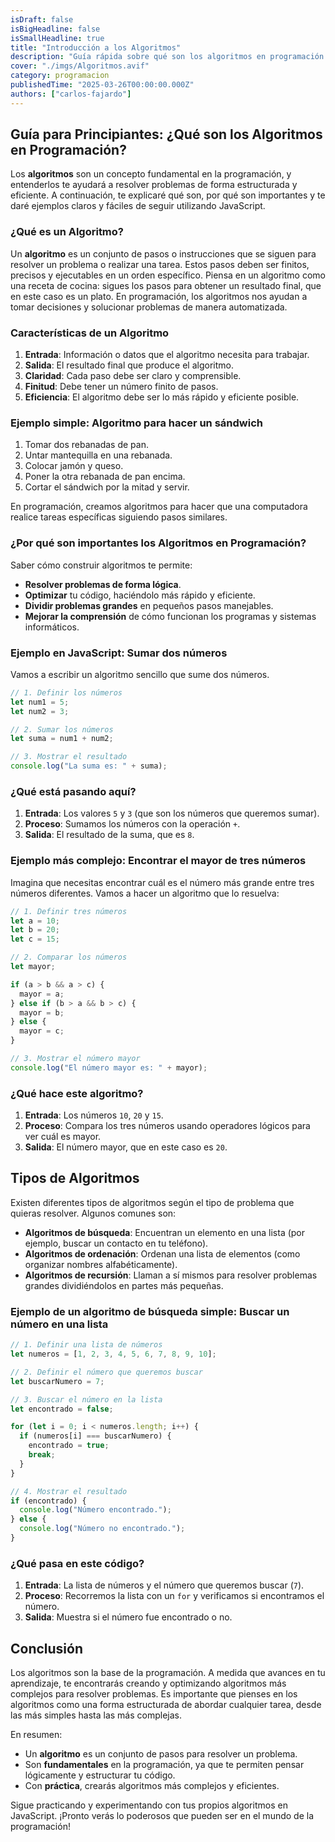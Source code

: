```yaml
---
isDraft: false
isBigHeadline: false
isSmallHeadline: true
title: "Introducción a los Algoritmos"
description: "Guía rápida sobre qué son los algoritmos en programación y cómo usarlos, con ejemplos prácticos en JavaScript para principiantes."
cover: "./imgs/Algoritmos.avif"
category: programacion
publishedTime: "2025-03-26T00:00:00.000Z"
authors: ["carlos-fajardo"]
---
```





## Guía para Principiantes: ¿Qué son los Algoritmos en Programación?

Los **algoritmos** son un concepto fundamental en la programación, y entenderlos te ayudará a resolver problemas de forma estructurada y eficiente. A continuación, te explicaré qué son, por qué son importantes y te daré ejemplos claros y fáciles de seguir utilizando JavaScript.

### ¿Qué es un Algoritmo?

Un **algoritmo** es un conjunto de pasos o instrucciones que se siguen para resolver un problema o realizar una tarea. Estos pasos deben ser finitos, precisos y ejecutables en un orden específico. Piensa en un algoritmo como una receta de cocina: sigues los pasos para obtener un resultado final, que en este caso es un plato. En programación, los algoritmos nos ayudan a tomar decisiones y solucionar problemas de manera automatizada.



### Características de un Algoritmo

1. **Entrada**: Información o datos que el algoritmo necesita para trabajar.
2. **Salida**: El resultado final que produce el algoritmo.
3. **Claridad**: Cada paso debe ser claro y comprensible.
4. **Finitud**: Debe tener un número finito de pasos.
5. **Eficiencia**: El algoritmo debe ser lo más rápido y eficiente posible.

### Ejemplo simple: Algoritmo para hacer un sándwich

1. Tomar dos rebanadas de pan.
2. Untar mantequilla en una rebanada.
3. Colocar jamón y queso.
4. Poner la otra rebanada de pan encima.
5. Cortar el sándwich por la mitad y servir.

En programación, creamos algoritmos para hacer que una computadora realice tareas específicas siguiendo pasos similares.

### ¿Por qué son importantes los Algoritmos en Programación?

Saber cómo construir algoritmos te permite:

- **Resolver problemas de forma lógica**.
- **Optimizar** tu código, haciéndolo más rápido y eficiente.
- **Dividir problemas grandes** en pequeños pasos manejables.
- **Mejorar la comprensión** de cómo funcionan los programas y sistemas informáticos.

### Ejemplo en JavaScript: Sumar dos números

Vamos a escribir un algoritmo sencillo que sume dos números.

```javascript
// 1. Definir los números
let num1 = 5;
let num2 = 3;

// 2. Sumar los números
let suma = num1 + num2;

// 3. Mostrar el resultado
console.log("La suma es: " + suma);

```

### ¿Qué está pasando aquí?

1. **Entrada**: Los valores `5` y `3` (que son los números que queremos sumar).
2. **Proceso**: Sumamos los números con la operación `+`.
3. **Salida**: El resultado de la suma, que es `8`.

### Ejemplo más complejo: Encontrar el mayor de tres números

Imagina que necesitas encontrar cuál es el número más grande entre tres números diferentes. Vamos a hacer un algoritmo que lo resuelva:

```jsx
// 1. Definir tres números
let a = 10;
let b = 20;
let c = 15;

// 2. Comparar los números
let mayor;

if (a > b && a > c) {
  mayor = a;
} else if (b > a && b > c) {
  mayor = b;
} else {
  mayor = c;
}

// 3. Mostrar el número mayor
console.log("El número mayor es: " + mayor);

```

### ¿Qué hace este algoritmo?

1. **Entrada**: Los números `10`, `20` y `15`.
2. **Proceso**: Compara los tres números usando operadores lógicos para ver cuál es mayor.
3. **Salida**: El número mayor, que en este caso es `20`.

## Tipos de Algoritmos

Existen diferentes tipos de algoritmos según el tipo de problema que quieras resolver. Algunos comunes son:

- **Algoritmos de búsqueda**: Encuentran un elemento en una lista (por ejemplo, buscar un contacto en tu teléfono).
- **Algoritmos de ordenación**: Ordenan una lista de elementos (como organizar nombres alfabéticamente).
- **Algoritmos de recursión**: Llaman a sí mismos para resolver problemas grandes dividiéndolos en partes más pequeñas.

### Ejemplo de un algoritmo de búsqueda simple: Buscar un número en una lista

```jsx
// 1. Definir una lista de números
let numeros = [1, 2, 3, 4, 5, 6, 7, 8, 9, 10];

// 2. Definir el número que queremos buscar
let buscarNumero = 7;

// 3. Buscar el número en la lista
let encontrado = false;

for (let i = 0; i < numeros.length; i++) {
  if (numeros[i] === buscarNumero) {
    encontrado = true;
    break;
  }
}

// 4. Mostrar el resultado
if (encontrado) {
  console.log("Número encontrado.");
} else {
  console.log("Número no encontrado.");
}

```

### ¿Qué pasa en este código?

1. **Entrada**: La lista de números y el número que queremos buscar (`7`).
2. **Proceso**: Recorremos la lista con un `for` y verificamos si encontramos el número.
3. **Salida**: Muestra si el número fue encontrado o no.

## Conclusión

Los algoritmos son la base de la programación. A medida que avances en tu aprendizaje, te encontrarás creando y optimizando algoritmos más complejos para resolver problemas. Es importante que pienses en los algoritmos como una forma estructurada de abordar cualquier tarea, desde las más simples hasta las más complejas.

En resumen:

- Un **algoritmo** es un conjunto de pasos para resolver un problema.
- Son **fundamentales** en la programación, ya que te permiten pensar lógicamente y estructurar tu código.
- Con **práctica**, crearás algoritmos más complejos y eficientes.

Sigue practicando y experimentando con tus propios algoritmos en JavaScript. ¡Pronto verás lo poderosos que pueden ser en el mundo de la programación!





